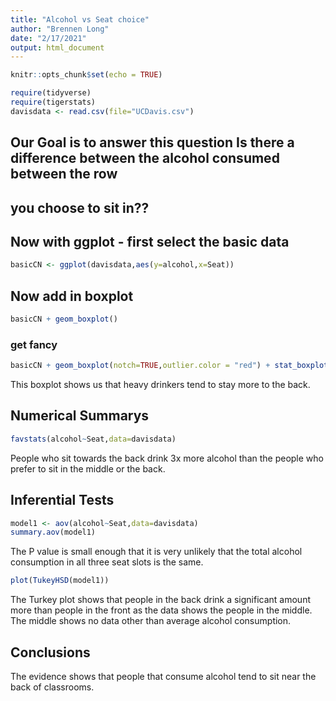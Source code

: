 ```yaml
---
title: "Alcohol vs Seat choice"
author: "Brennen Long"
date: "2/17/2021"
output: html_document
---
```


```r
knitr::opts_chunk$set(echo = TRUE)
```

```r
require(tidyverse)
require(tigerstats)
davisdata <- read.csv(file="UCDavis.csv")
```
## Our Goal is to answer this question Is there a difference between the alcohol consumed between the row

## you choose to sit in??

## Now with ggplot - first select the basic data

```r
basicCN <- ggplot(davisdata,aes(y=alcohol,x=Seat))
```
## Now add in boxplot

```r
basicCN + geom_boxplot()
```
  
  
### get fancy  

```r
basicCN + geom_boxplot(notch=TRUE,outlier.color = "red") + stat_boxplot(geom ='errorbar') + labs(title="Fancy notch boxplot \n with 2 lines")
```

This boxplot shows us that heavy drinkers tend to stay more to the back.

## Numerical Summarys 

```r
favstats(alcohol~Seat,data=davisdata)
```

People who sit towards the back drink 3x more alcohol than the people who prefer to sit in the middle or the back.

## Inferential Tests

```r
model1 <- aov(alcohol~Seat,data=davisdata)
summary.aov(model1)
```

The P value is small enough that it is very unlikely that the total alcohol consumption in all three seat slots is the same.

```r
plot(TukeyHSD(model1))
```

The Turkey plot shows that people in the back drink a significant amount more than people in the front as the data shows the people in the middle. The middle shows no data other than average alcohol consumption.

## Conclusions

The evidence shows that people that consume alcohol tend to sit near the back of classrooms.

